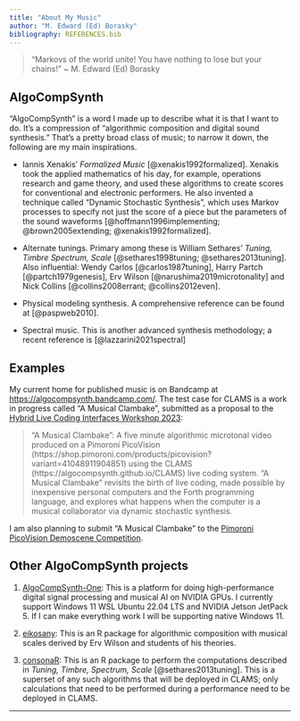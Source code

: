 ```yaml
---
title: "About My Music"
author: "M. Edward (Ed) Borasky"
bibliography: REFERENCES.bib
---
```


> "Markovs of the world unite! You have nothing to lose but your chains!"
\~ M. Edward (Ed) Borasky

## AlgoCompSynth
"AlgoCompSynth" is a word I made up to describe what it is that I want to do.
It's a compression of "algorithmic composition and digital sound synthesis."
That's a pretty broad class of music; to narrow it down, the following are my
main inspirations.

- Iannis Xenakis' _Formalized Music_ [@xenakis1992formalized]. Xenakis took the
applied mathematics of his day, for example, operations research and game
theory, and used these algorithms to create scores for conventional and
electronic performers. He also invented a technique called "Dynamic
Stochastic Synthesis", which uses Markov processes to specify not just the
score of a piece but the parameters of the sound waveforms
[@hoffmann1996implementing; @brown2005extending; @xenakis1992formalized].

- Alternate tunings. Primary among these is William Sethares' _Tuning, Timbre
Spectrum, Scale_ [@sethares1998tuning; @sethares2013tuning]. Also influential:
Wendy Carlos [@carlos1987tuning], Harry Partch [@partch1979genesis], Erv
Wilson [@narushima2019microtonality] and Nick Collins [@collins2008errant;
@collins2012even].

- Physical modeling synthesis. A comprehensive reference can be found at
[@paspweb2010].

- Spectral music. This is another advanced synthesis methodology; a recent
reference is [@lazzarini2021spectral]

## Examples
My current home for published music is on Bandcamp at
<https://algocompsynth.bandcamp.com/>. The test case for CLAMS is a work in
progress called "A Musical Clambake", submitted as a proposal to the
[Hybrid Live Coding Interfaces Workshop
2023](https://hybrid-livecode.pubpub.org/workshop2023):

> "A Musical Clambake": A five minute algorithmic microtonal video produced
on a Pimoroni PicoVision
(https://shop.pimoroni.com/products/picovision?variant=41048911904851) using
the CLAMS (https://algocompsynth.github.io/CLAMS) live coding system. "A
Musical Clambake" revisits the birth of live coding, made possible by
inexpensive personal computers and the Forth programming language, and
explores what happens when the computer is a musical collaborator via dynamic
stochastic synthesis.

I am also planning to submit "A Musical Clambake" to the [Pimoroni PicoVision
Demoscene
Competition](https://shop.pimoroni.com/pages/win-a-500-gift-card-in-our-picovision-competition).

## Other AlgoCompSynth projects

1. [AlgoCompSynth-One](https://github.com/AlgoCompSynth/AlgoCompSynth-One):
This is a platform for doing high-performance digital signal processing and
musical AI on NVIDIA GPUs. I currently support Windows 11 WSL Ubuntu 22.04 LTS
and NVIDIA Jetson JetPack 5. If I can make everything work I will be
supporting native Windows 11.

2. [eikosany](https://algocompsynth.github.io/eikosany/): This is an R
package for algorithmic composition with musical scales derived by Erv Wilson
and students of his theories.

3. [consonaR](https://algocompsynth.github.io/consonaR/): This is an R
package to perform the computations described in _Tuning, Timbre, Spectrum,
Scale_ [@sethares2013tuning]. This is a superset of any such algorithms that
will be deployed in CLAMS; only calculations that need to be performed
during a performance need to be deployed in CLAMS.

* * * * *
